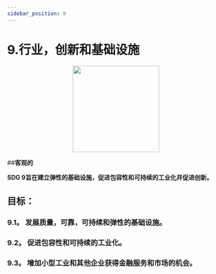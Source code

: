 ```yaml
---
sidebar_position: 9
---
```

# 9.行业，创新和基础设施
<p align="center"><img src="https://www.un.org/sustainabledevelopment/wp-content/uploads/2019/08/E-Goal-09-1024x1024.png" width="200" height="200"/></p>

##**客观的**

**SDG 9旨在建立弹性的基础设施，促进包容性和可持续的工业化并促进创新。**

 ## 目标： 
    
 ### 9.1。 发展质量，可靠，可持续和弹性的基础设施。 

 ### 9.2。 促进包容性和可持续的工业化。 

 ### 9.3。 增加小型工业和其他企业获得金融服务和市场的机会。